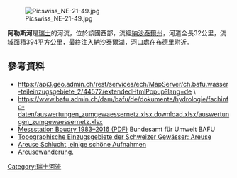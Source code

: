 {{Coord|46.94543|N|6.87104|E|display=title}}
[[Image:Picswiss_NE-21-49.jpg|right]]

'''阿勒斯河'''是[[瑞士|瑞士]]的河流，位於該國西部，流經[[納沙泰爾州|納沙泰爾州]]，河道全長32公里，流域面積394平方公里，最終注入[[納沙泰爾湖|納沙泰爾湖]]，河口處在[[布德里|布德里]]附近。

==參考資料==
* https://api3.geo.admin.ch/rest/services/ech/MapServer/ch.bafu.wasser-teileinzugsgebiete_2/44572/extendedHtmlPopup?lang=de {{Wayback|url=https://api3.geo.admin.ch/rest/services/ech/MapServer/ch.bafu.wasser-teileinzugsgebiete_2/44572/extendedHtmlPopup?lang=de |date=20181015042020 }}\
* https://www.bafu.admin.ch/dam/bafu/de/dokumente/hydrologie/fachinfo-daten/auswertungen_zumgewaessernetz.xlsx.download.xlsx/auswertungen_zumgewaessernetz.xlsx {{Wayback|url=https://www.bafu.admin.ch/dam/bafu/de/dokumente/hydrologie/fachinfo-daten/auswertungen_zumgewaessernetz.xlsx.download.xlsx/auswertungen_zumgewaessernetz.xlsx |date=20180613160902 }}
* [https://www.hydrodaten.admin.ch/lhg/sdi/jahrestabellen/2480Q_16.pdf Messstation Boudry 1983–2016 (PDF)] {{Wayback|url=https://www.hydrodaten.admin.ch/lhg/sdi/jahrestabellen/2480Q_16.pdf |date=20190525212610 }} Bundesamt für Umwelt BAFU
* [https://api3.geo.admin.ch/rest/services/ech/MapServer/ch.bafu.wasser-teileinzugsgebiete_2/44572/extendedHtmlPopup?lang=de Topographische Einzugsgebiete der Schweizer Gewässer: Areuse] {{Wayback|url=https://api3.geo.admin.ch/rest/services/ech/MapServer/ch.bafu.wasser-teileinzugsgebiete_2/44572/extendedHtmlPopup?lang=de |date=20181015042020 }}
* [http://www.schweizfotos.ch/neuenburg/areuse-schlucht Areuse Schlucht, einige schöne Aufnahmen] {{Wayback|url=http://www.schweizfotos.ch/neuenburg/areuse-schlucht |date=20180904034820 }}
* [http://www.wandersite.ch/Tageswanderung/790_Jura.html Areusewanderung.] {{Wayback|url=http://www.wandersite.ch/Tageswanderung/790_Jura.html |date=20210224200715 }}

{{Switzerland-geo-stub}}
[[Category:瑞士河流|Category:瑞士河流]]